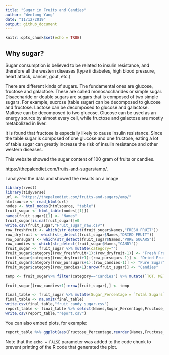 ```yaml
---
title: "Sugar in Fruits and Candies"
author: "Wenlong Yang"
date: "11/12/2019"
output: github_document
---
```


```r
knitr::opts_chunk$set(echo = TRUE)
```

## Why sugar?

Sugar consumption is believed to be related to insulin resistance, and therefore all the western diseases (type ii diabetes, high blood pressure, heart attack, cancer, gout, etc.) 

There are different kinds of sugars. The fundamental ones are glucose, fructose and galactose. These are called monosaccharides or simple sugar. Disaccharide or double sugars are sugars that is composed of two simple sugars. For example, sucrose (table sugar) can be decomposed to glucose and fructose. Lactose can be decomposed to glucose and galactose. Maltose can be decomposed to two glucose. Glucose can be used as an energy source by almost every cell, while fructose and galactose are mostly metabolized in liver.

It is found that fructose is especially likely to cause insulin resistance. Since the table sugar is composed of one glucose and one fructose, eating a lot of table sugar can greatly increase the risk of insulin resistance and other western diseases.

This website showed the sugar content of 100 gram of fruits or candies.

<https://thepaleodiet.com/fruits-and-sugars/amp/>.

I analyzed the data and showed the results on a image

```r
library(rvest)
library(tidyverse)
url <- "https://thepaleodiet.com/fruits-and-sugars/amp/"
htmlsource <- read_html(url)
nodes <- html_nodes(htmlsource, "table")
fruit_sugar <- html_table(nodes[[1]])
names(fruit_sugar)[1] <- "Names"
fruit_sugar[is.na(fruit_sugar)]=0
write.csv(fruit_sugar,"Fruit_sugar_raw.csv")
row_freshfruit <- which(str_detect(fruit_sugar$Names,"FRESH FRUIT"))
row_dryfruit <- which(str_detect(fruit_sugar$Names,"DRIED FRUIT"))
row_pursugars <- which(str_detect(fruit_sugar$Names,"PURE SUGARS"))
row_candies <- which(str_detect(fruit_sugar$Names,"CANDY"))
fruit_sugar <- fruit_sugar %>% mutate(category="")
fruit_sugar$category[(row_freshfruit+1):(row_dryfruit-1)] <- "Fresh Fruit"
fruit_sugar$category[(row_dryfruit+1):(row_pursugars-1)] <- "Dried Fruit"
fruit_sugar$category[(row_pursugars+1):(row_candies-1)] <- "Pure Sugar"
fruit_sugar$category[(row_candies+1):nrow(fruit_sugar)] <- "Candies"
```


```r
temp <- fruit_sugar%>% filter(category=="Candies") %>% mutate(`TOT. MET. FRUCTOSE`= if_else(`TOT. MET. FRUCTOSE`>`Total Sugars`/2, `TOT. MET. FRUCTOSE`,`Total Sugars`/2))

fruit_sugar[(row_candies+1):nrow(fruit_sugar),] <- temp

final_table <- fruit_sugar %>% mutate(Sugar_Percentage = `Total Sugars`/100, Fructose_Percentage = `TOT. MET. FRUCTOSE`/100, Fructose_per_Sugar=`TOT. MET. FRUCTOSE`/`Total Sugars`)
final_table <- na.omit(final_table)
write.csv(final_table,"fruit_candy_sugar.csv")
report_table <- final_table %>% select(Names,Sugar_Percentage,Fructose_per_Sugar,Fructose_Percentage,category)
write.csv(report_table,"report.csv")
```


You can also embed plots, for example:

```r
report_table %>% ggplot(aes(Fructose_Percentage,reorder(Names,Fructose_Percentage),color=category)) + geom_point(size=1)+theme(axis.text.y=element_text(size=5), axis.title.y = element_blank())
```

Note that the `echo = FALSE` parameter was added to the code chunk to prevent printing of the R code that generated the plot.
